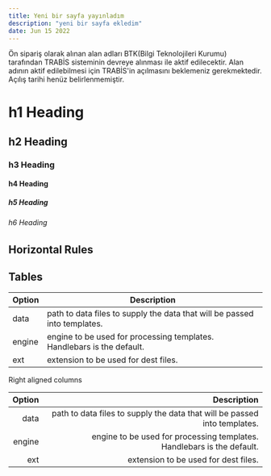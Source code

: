 ```yaml
---
title: Yeni bir sayfa yayınladım
description: "yeni bir sayfa ekledim"
date: Jun 15 2022
---
```


Ön sipariş olarak alınan alan adları BTK(Bilgi Teknolojileri Kurumu) tarafından TRABİS sisteminin devreye alınması ile aktif edilecektir.
Alan adının aktif edilebilmesi için TRABİS'in açılmasını beklemeniz gerekmektedir.
Açılış tarihi henüz belirlenmemiştir.

# h1 Heading

## h2 Heading

### h3 Heading

#### h4 Heading

##### h5 Heading

###### h6 Heading

## Horizontal Rules


## Tables

| Option | Description                                                               |
| ------ | ------------------------------------------------------------------------- |
| data   | path to data files to supply the data that will be passed into templates. |
| engine | engine to be used for processing templates. Handlebars is the default.    |
| ext    | extension to be used for dest files.                                      |

Right aligned columns

| Option |                                                               Description |
| -----: | ------------------------------------------------------------------------: |
|   data | path to data files to supply the data that will be passed into templates. |
| engine |    engine to be used for processing templates. Handlebars is the default. |
|    ext |                                      extension to be used for dest files. |


